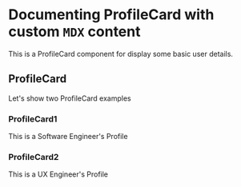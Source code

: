 # Documenting ProfileCard with custom `MDX` content

This is a ProfileCard component for display some basic user details.


<Meta title="ProfileCard" component={ProfileCard} />

## ProfileCard

Let's show two ProfileCard examples

### ProfileCard1
This is a Software Engineer's Profile

<ProfileCard
	name="John Doe"
	occupation="Software Engineer"
	imageUrl="https://i.pinimg.com/736x/8b/16/7a/8b167af653c2399dd93b952a48740620.jpg"
/>


### ProfileCard2
This is a UX Engineer's Profile

<ProfileCard
	name="Jane Doe"
	occupation="UX Engineer"
	imageUrl="https://previews.123rf.com/images/gmast3r/gmast3r1411/gmast3r141100334/33865019-profile-icon-female-avatar-woman-portrait.jpg"
/>
